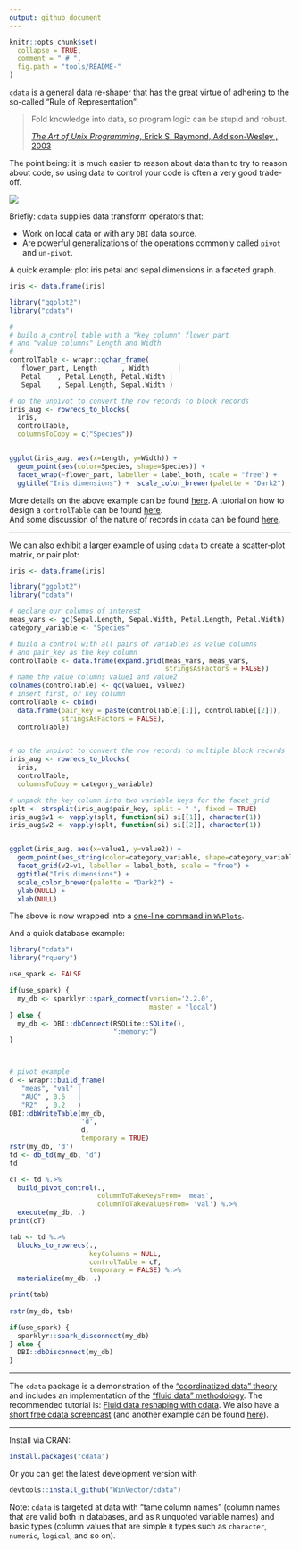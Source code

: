 ```yaml
---
output: github_document
---
```


<!-- README.md is generated from README.Rmd. Please edit that file -->


```r
knitr::opts_chunk$set(
  collapse = TRUE,
  comment = " # ",
  fig.path = "tools/README-"
)
```


[`cdata`](https://CRAN.R-project.org/package=cdata) is a general data re-shaper that has the great virtue of adhering to the so-called "Rule of Representation":

> Fold knowledge into data, so program logic can be stupid and robust.
>
> [*The Art of Unix Programming*, Erick S. Raymond, Addison-Wesley
, 2003](http://www.catb.org/esr/writings/taoup/html/ch01s06.html#id2878263)

The point being: it is much easier to reason about data than to try to reason about code, so using data to control your code is often a very good trade-off.  


![](https://raw.githubusercontent.com/WinVector/cdata/master/tools/cdata.png)

Briefly: `cdata` supplies data transform operators that:

 * Work on local data or with any `DBI` data source.
 * Are powerful generalizations of the operations commonly called `pivot` and `un-pivot`.

A quick example: plot iris petal and sepal dimensions in a faceted graph.


```r
iris <- data.frame(iris)

library("ggplot2")
library("cdata")

#
# build a control table with a "key column" flower_part
# and "value columns" Length and Width
#
controlTable <- wrapr::qchar_frame(
   flower_part, Length      , Width       |
   Petal    , Petal.Length, Petal.Width |
   Sepal    , Sepal.Length, Sepal.Width )

# do the unpivot to convert the row records to block records
iris_aug <- rowrecs_to_blocks(
  iris,
  controlTable,
  columnsToCopy = c("Species"))


ggplot(iris_aug, aes(x=Length, y=Width)) +
  geom_point(aes(color=Species, shape=Species)) + 
  facet_wrap(~flower_part, labeller = label_both, scale = "free") +
  ggtitle("Iris dimensions") +  scale_color_brewer(palette = "Dark2")

```

More details on the above example can be found [here](http://www.win-vector.com/blog/2018/10/faceted-graphs-with-cdata-and-ggplot2/). 
A tutorial on how to design a `controlTable` can be found [here](https://winvector.github.io/cdata/articles/design.html).  
And some discussion of the nature of records in `cdata` can be found [here](https://winvector.github.io/cdata/articles/blocksrecs.html).

----

We can also exhibit a larger example of using `cdata` to create a scatter-plot matrix, or pair plot:

```r

iris <- data.frame(iris)

library("ggplot2")
library("cdata")

# declare our columns of interest
meas_vars <- qc(Sepal.Length, Sepal.Width, Petal.Length, Petal.Width)
category_variable <- "Species"

# build a control with all pairs of variables as value columns
# and pair_key as the key column
controlTable <- data.frame(expand.grid(meas_vars, meas_vars, 
                                       stringsAsFactors = FALSE))
# name the value columns value1 and value2
colnames(controlTable) <- qc(value1, value2)
# insert first, or key column
controlTable <- cbind(
  data.frame(pair_key = paste(controlTable[[1]], controlTable[[2]]),
             stringsAsFactors = FALSE),
  controlTable)


# do the unpivot to convert the row records to multiple block records
iris_aug <- rowrecs_to_blocks(
  iris,
  controlTable,
  columnsToCopy = category_variable)

# unpack the key column into two variable keys for the facet_grid
splt <- strsplit(iris_aug$pair_key, split = " ", fixed = TRUE)
iris_aug$v1 <- vapply(splt, function(si) si[[1]], character(1))
iris_aug$v2 <- vapply(splt, function(si) si[[2]], character(1))


ggplot(iris_aug, aes(x=value1, y=value2)) +
  geom_point(aes_string(color=category_variable, shape=category_variable)) + 
  facet_grid(v2~v1, labeller = label_both, scale = "free") +
  ggtitle("Iris dimensions") +
  scale_color_brewer(palette = "Dark2") +
  ylab(NULL) + 
  xlab(NULL)
```


The above is now wrapped into a [one-line command in `WVPlots`](https://winvector.github.io/WVPlots/reference/PairPlot.html).

And a quick database example:

```r
library("cdata")
library("rquery")

use_spark <- FALSE

if(use_spark) {
  my_db <- sparklyr::spark_connect(version='2.2.0', 
                                   master = "local")
} else {
  my_db <- DBI::dbConnect(RSQLite::SQLite(),
                          ":memory:")
}



# pivot example
d <- wrapr::build_frame(
   "meas", "val" |
   "AUC" , 0.6   |
   "R2"  , 0.2   )
DBI::dbWriteTable(my_db,
                  'd',
                  d,
                  temporary = TRUE)
rstr(my_db, 'd')
td <- db_td(my_db, "d")
td

cT <- td %.>%
  build_pivot_control(.,
                      columnToTakeKeysFrom= 'meas',
                      columnToTakeValuesFrom= 'val') %.>%
  execute(my_db, .)
print(cT)

tab <- td %.>%
  blocks_to_rowrecs(.,
                    keyColumns = NULL,
                    controlTable = cT,
                    temporary = FALSE) %.>%
  materialize(my_db, .)

print(tab)
  
rstr(my_db, tab)

if(use_spark) {
  sparklyr::spark_disconnect(my_db)
} else {
  DBI::dbDisconnect(my_db)
}


```

----

The `cdata` package is a demonstration of the ["coordinatized data" theory](http://winvector.github.io/FluidData/RowsAndColumns.html) and includes an implementation of the ["fluid data" methodology](http://winvector.github.io/FluidData/FluidData.html).   The recommended tutorial is: [Fluid data reshaping with cdata](http://winvector.github.io/FluidData/FluidDataReshapingWithCdata.html). We also have a [short free cdata screencast](https://youtu.be/4cYbP3kbc0k) (and another example can be found [here](http://winvector.github.io/FluidData/DataWranglingAtScale.html)).

----

Install via CRAN:

```r
install.packages("cdata")
```

Or you can get the latest development version with

```r
devtools::install_github("WinVector/cdata")
```



Note: `cdata` is targeted at data with "tame column names" (column names that are valid both in databases, and as `R` unquoted variable names) and basic types (column values that are simple `R` types such as `character`, `numeric`, `logical`, and so on). 


